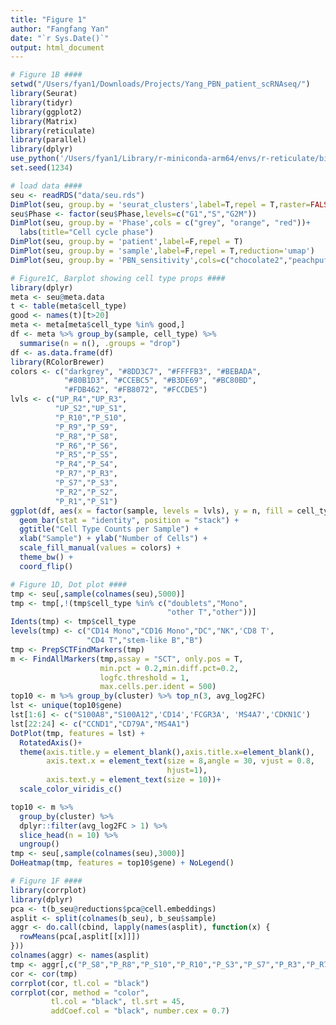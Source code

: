 ```yaml
---
title: "Figure 1"
author: "Fangfang Yan"
date: "`r Sys.Date()`"
output: html_document
---
```


```r
# Figure 1B ####
setwd("/Users/fyan1/Downloads/Projects/Yang_PBN_patient_scRNAseq/")
library(Seurat)
library(tidyr)
library(ggplot2)
library(Matrix)
library(reticulate)
library(parallel)
library(dplyr)
use_python('/Users/fyan1/Library/r-miniconda-arm64/envs/r-reticulate/bin/python')
set.seed(1234)

# load data ####
seu <- readRDS("data/seu.rds")
DimPlot(seu, group.by = 'seurat_clusters',label=T,repel = T,raster=FALSE)
seu$Phase <- factor(seu$Phase,levels=c("G1","S","G2M"))
DimPlot(seu, group.by = 'Phase',cols = c("grey", "orange", "red"))+
  labs(title="Cell cycle phase")
DimPlot(seu, group.by = 'patient',label=F,repel = T)
DimPlot(seu, group.by = 'sample',label=F,repel = T,reduction='umap')
DimPlot(seu, group.by = 'PBN_sensitivity',cols=c("chocolate2","peachpuff4"))
```

```r
# Figure1C, Barplot showing cell type props ####
library(dplyr)
meta <- seu@meta.data
t <- table(meta$cell_type)
good <- names(t)[t>20]
meta <- meta[meta$cell_type %in% good,]
df <- meta %>% group_by(sample, cell_type) %>% 
  summarise(n = n(), .groups = "drop")
df <- as.data.frame(df)
library(RColorBrewer)  
colors <- c("darkgrey", "#8DD3C7", "#FFFFB3", "#BEBADA",
            "#80B1D3", "#CCEBC5", "#B3DE69", "#BC80BD",
            "#FDB462", "#FB8072", "#FCCDE5")
lvls <- c("UP_R4","UP_R3",
          "UP_S2","UP_S1",
          "P_R10","P_S10",
          "P_R9","P_S9",
          "P_R8","P_S8",
          "P_R6","P_S6",
          "P_R5","P_S5",
          "P_R4","P_S4",
          "P_R7","P_R3",
          "P_S7","P_S3",
          "P_R2","P_S2",
          "P_R1","P_S1")
ggplot(df, aes(x = factor(sample, levels = lvls), y = n, fill = cell_type)) +
  geom_bar(stat = "identity", position = "stack") +
  ggtitle("Cell Type Counts per Sample") +
  xlab("Sample") + ylab("Number of Cells") +
  scale_fill_manual(values = colors) +
  theme_bw() +
  coord_flip()
```

```r
# Figure 1D, Dot plot ####
tmp <- seu[,sample(colnames(seu),5000)]
tmp <- tmp[,!(tmp$cell_type %in% c("doublets","Mono",
                                   "other T","other"))]
Idents(tmp) <- tmp$cell_type
levels(tmp) <- c("CD14 Mono","CD16 Mono","DC","NK",'CD8 T',
                 "CD4 T","stem-like B","B")
tmp <- PrepSCTFindMarkers(tmp)
m <- FindAllMarkers(tmp,assay = "SCT", only.pos = T,
                    min.pct = 0.2,min.diff.pct=0.2,
                    logfc.threshold = 1,
                    max.cells.per.ident = 500)
top10 <- m %>% group_by(cluster) %>% top_n(3, avg_log2FC)
lst <- unique(top10$gene)
lst[1:6] <- c("S100A8","S100A12",'CD14','FCGR3A', 'MS4A7','CDKN1C')
lst[22:24] <- c("CCND1","CD79A","MS4A1")
DotPlot(tmp, features = lst) + 
  RotatedAxis()+
  theme(axis.title.y = element_blank(),axis.title.x=element_blank(),
        axis.text.x = element_text(size = 8,angle = 30, vjust = 0.8, 
                                   hjust=1),
        axis.text.y = element_text(size = 10))+
  scale_color_viridis_c()

top10 <- m %>%
  group_by(cluster) %>%
  dplyr::filter(avg_log2FC > 1) %>%
  slice_head(n = 10) %>%
  ungroup()
tmp <- seu[,sample(colnames(seu),3000)]
DoHeatmap(tmp, features = top10$gene) + NoLegend()
```

```r
# Figure 1F ####
library(corrplot)
library(dplyr)
pca <- t(b_seu@reductions$pca@cell.embeddings)
asplit <- split(colnames(b_seu), b_seu$sample)
aggr <- do.call(cbind, lapply(names(asplit), function(x) {
  rowMeans(pca[,asplit[[x]]])
}))
colnames(aggr) <- names(asplit)
tmp <- aggr[,c("P_S8","P_R8","P_S10","P_R10","P_S3","P_S7","P_R3","P_R7")]
cor <- cor(tmp)
corrplot(cor, tl.col = "black")
corrplot(cor, method = "color",
         tl.col = "black", tl.srt = 45, 
         addCoef.col = "black", number.cex = 0.7)
```